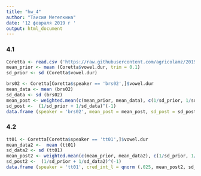 ```yaml
---
title: "hw_4"
author: "Таисия Метелкина"
date: '12 февраля 2019 г '
output: html_document
---
```


### 4.1
```r
Coretta <- read.csv ('https://raw.githubusercontent.com/agricolamz/2019_data_analysis_for_linguists/master/data/students/tsmetelkina/hw4_Advanced_Bayesian/hw4_caretta.csv')
mean_prior <- mean (Coretta$vowel.dur, trim = 0.1)
sd_prior <- sd (Coretta$vowel.dur) 

brs02 <- Coretta[Coretta$speaker == 'brs02',]$vowel.dur
mean_data <- mean (brs02)
sd_data <- sd (brs02)
mean_post <- weighted.mean(c(mean_prior, mean_data), c(1/sd_prior, 1/sd_data))
sd_post <-  (1/sd_prior + 1/sd_data)^(-1)
data.frame (speaker = 'brs02', mean_post = mean_post, sd_post = sd_post)
```

### 4.2
```r
tt01 <- Coretta[Coretta$speaker == 'tt01',]$vowel.dur
mean_data2 <-  mean (tt01)
sd_data2 <- sd (tt01)
mean_post2 <- weighted.mean(c(mean_prior, mean_data2), c(1/sd_prior, 1/sd_data2))
sd_post2 <-  (1/sd_prior + 1/sd_data2)^(-1)
data.frame (speaker = 'tt01', cred_int_l = qnorm (.025, mean_post2, sd_post2), cred_int_h = qnorm (.975, mean_post2, sd_post2))
```
